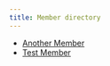 ```yaml
---
title: Member directory
---
```


- [Another Member](./files/Another_Member.html)
- [Test Member](./files/Test_Member.html)
